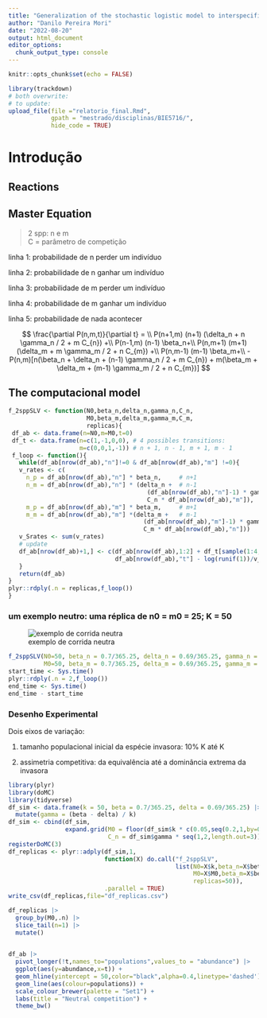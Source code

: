 ```yaml
---
title: "Generalization of the stochastic logistic model to interspecific competition"
author: "Danilo Pereira Mori"
date: "2022-08-20"
output: html_document
editor_options: 
  chunk_output_type: console
---
```


```r
knitr::opts_chunk$set(echo = FALSE)
```

```r
library(trackdown)
# both overwrite: 
# to update:
upload_file(file ="relatorio_final.Rmd",
            gpath = "mestrado/disciplinas/BIE5716/",
            hide_code = TRUE)

```

# Introdução
<!-- O modelo de crescimento exponencial incorpora o princípio fundamental de que a vida provém de outra e assim examina o comportamento de uma população que pode crescer sem limitação alguma. Ao incluir a influência que o aumento na densidade populacional pode ter na limitação do crescimento, o modelo logístico incorpora outro princípio fundamental que é o da perda de excedente de indivíduos esperado por um crescimento ilimitado. Caso uma população crescesse de forma exponencial todo o universo conhecido poderia estar colonizado por um único tipo de vida. Outro componente essencial da modulação dos eventos demográficos é a interação com outras espécies. Aqui vamos explorar um modelo de competição de 2 populações em crescimento denso dependente, A e B. -->

<!-- Vamos modelar o sistema usando um arcabouço de reações e difusão (Gillespie 1977) onde as reações individuais, microscópicas, são explicitadas com a intenção de descrever o comportamento macroscópico do sistema em termos do tamanho populacional das espécies. -->
<!-- [INCLUIR UMA PARTE SOBRE DA ONDE VEM A CONCEITUALIZAÇÃO] -->
<!-- As reações individuais consideradas estão descritas na figura 1.  -->




## Reactions

## Master Equation

> 2 spp: n e m  
> C = parâmetro de competição 
  
linha 1: probabilidade de n perder um indivíduo  
  
linha 2: probabilidade de n ganhar um indivíduo  
  
linha 3: probabilidade de m perder um indivíduo  
  
linha 4: probabilidade de m ganhar um indivíduo  
  
linha 5: probabilidade de nada acontecer  
  

$$
\frac{\partial P(n,m,t)}{\partial t} = \\
P(n+1,m) (n+1) (\delta_n + n \gamma_n / 2 + m C_{n}) +\\ P(n-1,m) (n-1) \beta_n+\\ 
P(n,m+1) (m+1) (\delta_m + m \gamma_m / 2 + n C_{m}) +\\ P(n,m-1) (m-1) \beta_m+\\
- P(n,m)[n(\beta_n + \delta_n + (n-1) \gamma_n / 2 + m C_{n}) + m(\beta_m + \delta_m + (m-1) \gamma_m / 2 + n C_{m})]
$$

## The computacional model
  
  
```r
f_2sppSLV <- function(N0,beta_n,delta_n,gamma_n,C_n,
                      M0,beta_m,delta_m,gamma_m,C_m,
                      replicas){
 df_ab <- data.frame(n=N0,m=M0,t=0)
 df_t <- data.frame(n=c(1,-1,0,0), # 4 possibles transitions:
                    m=c(0,0,1,-1)) # n + 1, n - 1, m + 1, m - 1
 f_loop <- function(){
   while(df_ab[nrow(df_ab),"n"]!=0 & df_ab[nrow(df_ab),"m"] !=0){
   v_rates <- c( 
     n_p = df_ab[nrow(df_ab),"n"] * beta_n,     # n+1
     n_m = df_ab[nrow(df_ab),"n"] * (delta_n +  # n-1
                                       (df_ab[nrow(df_ab),"n"]-1) * gamma_n/2 +
                                       C_n * df_ab[nrow(df_ab),"m"]),
     m_p = df_ab[nrow(df_ab),"m"] * beta_m,     # m+1
     m_m = df_ab[nrow(df_ab),"m"] *(delta_m +   # m-1
                                      (df_ab[nrow(df_ab),"m"]-1) * gamma_m/2 +  
                                      C_m * df_ab[nrow(df_ab),"n"]))
   v_Srates <- sum(v_rates)
   # update
   df_ab[nrow(df_ab)+1,] <- c(df_ab[nrow(df_ab),1:2] + df_t[sample(1:4,size = 1,prob=v_rates/v_Srates),],
                              df_ab[nrow(df_ab),"t"] - log(runif(1))/v_Srates)
   }
   return(df_ab)
}
plyr::rdply(.n = replicas,f_loop())
}
```


### um exemplo neutro: uma réplica de n0 = m0 = 25; K = 50

![exemplo de corrida neutra](/home/danilo/Documentos/mestrado_Ecologia/disciplinas/BIE5716/competicao_neutra.png)
```r
f_2sppSLV(N0=50, beta_n = 0.7/365.25, delta_n = 0.69/365.25, gamma_n = (0.7/365.25 - 0.69/365.25)/50, C_n =  (0.7/365.25 - 0.69/365.25)/50,
          M0=50, beta_m = 0.7/365.25, delta_m = 0.69/365.25, gamma_m = (0.7/365.25 - 0.69/365.25)/50, C_m =  (0.7/365.25 - 0.69/365.25)/50,replicas = 50)
start_time <- Sys.time()
plyr::rdply(.n = 2,f_loop())
end_time <- Sys.time()
end_time - start_time
```

    
###  Desenho Experimental

Dois eixos de variação:

1) tamanho populacional inicial da espécie invasora: 10% K até K

2) assimetria competitiva: da equivalência até a dominância extrema da invasora

    
```r
library(plyr)
library(doMC)
library(tidyverse)
df_sim <- data.frame(k = 50, beta = 0.7/365.25, delta = 0.69/365.25) |> 
  mutate(gamma = (beta - delta) / k)
df_sim <- cbind(df_sim,
                expand.grid(M0 = floor(df_sim$k * c(0.05,seq(0.2,1,by=0.2))), # 
                            C_n = df_sim$gamma * seq(1,2,length.out=3)))
registerDoMC(3)
df_replicas <- plyr::adply(df_sim,1,
                           function(X) do.call("f_2sppSLV",
                                               list(N0=X$k,beta_n=X$beta,delta_n=X$delta,gamma_n=X$gamma,C_n=X$C_n,
                                                    M0=X$M0,beta_m=X$beta,delta_m=X$delta,gamma_m=X$gamma,C_m=X$gamma,
                                                    replicas=50)),
                           .parallel = TRUE)
write_csv(df_replicas,file="df_replicas.csv")
```

```r
df_replicas |>
  group_by(M0,.n) |>
  slice_tail(n=1) |> 
  mutate()
  

df_ab |> 
  pivot_longer(!t,names_to="populations",values_to = "abundance") |> 
  ggplot(aes(y=abundance,x=t)) +
  geom_hline(yintercept = 50,color="black",alpha=0.4,linetype='dashed')+
  geom_line(aes(colour=populations)) +
  scale_colour_brewer(palette = "Set1") +
  labs(title = "Neutral competition") +
  theme_bw()

```

